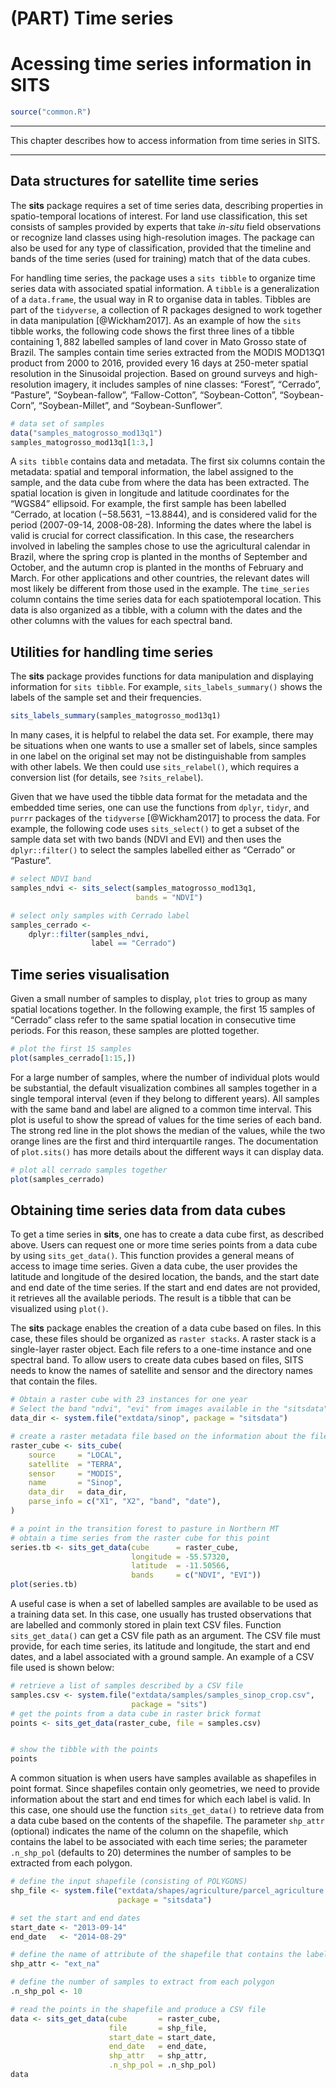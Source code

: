# (PART) Time series {-}

# Acessing time series information in SITS

```r
source("common.R")
```

---

This chapter describes how to access information from time series in SITS.

---

## Data structures for satellite time series

The **sits** package requires a set of time series data, describing properties in spatio-temporal locations of interest. For land use classification, this set consists of samples provided by experts that take *in-situ* field observations or recognize land classes using high-resolution images. The package can also be used for any type of classification, provided that the timeline and bands of the time series (used for training) match that of the data cubes. 

For handling time series, the package uses a `sits tibble` to organize time series data with associated spatial information. A `tibble` is a generalization of a `data.frame`, the usual way in R to organise data in tables. Tibbles are part of the `tidyverse`, a collection of R packages designed to work together in data manipulation [@Wickham2017]. As an example of how the `sits` tibble works, the following code shows the first three lines of a tibble containing $1,882$ labelled samples of land cover in Mato Grosso state of Brazil. The samples contain time series extracted from the MODIS MOD13Q1 product from 2000 to 2016, provided every $16$ days at $250$-meter spatial resolution in the Sinusoidal projection. Based on ground surveys and high-resolution imagery, it includes samples of nine classes: "Forest", "Cerrado", "Pasture", "Soybean-fallow", "Fallow-Cotton", "Soybean-Cotton", "Soybean-Corn", "Soybean-Millet", and "Soybean-Sunflower". 

```r
# data set of samples
data("samples_matogrosso_mod13q1")
samples_matogrosso_mod13q1[1:3,]
```

A `sits tibble` contains data and metadata. The first six columns contain the metadata: spatial and temporal information, the label assigned to the sample, and the data cube from where the data has been extracted. The spatial location is given in longitude and latitude coordinates for the "WGS84" ellipsoid. For example, the first sample has been labelled "Cerrado, at location ($-58.5631$, $-13.8844$), and is considered valid for the period (2007-09-14, 2008-08-28). Informing the dates where the label is valid is crucial for correct classification. In this case, the researchers involved in labeling the samples chose to use the agricultural calendar in Brazil, where the spring crop is planted in the months of September and October, and the autumn crop is planted in the months of February and March. For other applications and other countries, the relevant dates will most likely be different from those used in the example. The `time_series` column contains the time series data for each spatiotemporal location. This data is also organized as a tibble, with a column with the dates and the other columns with the values for each spectral band. 

## Utilities for handling time series

The **sits** package provides functions for data manipulation and displaying information for `sits tibble`. For example, `sits_labels_summary()` shows the labels of the sample set and their frequencies.

```r
sits_labels_summary(samples_matogrosso_mod13q1)
```

In many cases, it is helpful to relabel the data set. For example, there may be situations when one wants to use a smaller set of labels, since samples in one label on the original set may not be distinguishable from samples with other labels. We then could use `sits_relabel()`, which requires a conversion list (for details, see `?sits_relabel`).

Given that we have used the tibble data format for the metadata and the embedded time series, one can use the functions from `dplyr`, `tidyr`, and `purrr` packages of the `tidyverse` [@Wickham2017] to process the data. For example, the following code uses `sits_select()` to get a subset of the sample data set with two bands (NDVI and EVI) and then uses the `dplyr::filter()` to select the samples labelled either as "Cerrado" or "Pasture". 

```r
# select NDVI band
samples_ndvi <- sits_select(samples_matogrosso_mod13q1, 
                            bands = "NDVI")

# select only samples with Cerrado label
samples_cerrado <-
    dplyr::filter(samples_ndvi, 
                  label == "Cerrado")
```

## Time series visualisation

Given a small number of samples to display, `plot` tries to group as many spatial locations together. In the following example, the first 15 samples of  "Cerrado" class refer to the same spatial location in consecutive time periods. For this reason, these samples are plotted together.

```r
# plot the first 15 samples
plot(samples_cerrado[1:15,])
```

For a large number of samples, where the number of individual plots would be substantial, the default visualization combines all samples together in a single temporal interval (even if they belong to different years). All samples with the same band and label are aligned to a common time interval. This plot is useful to show the spread of values for the time series of each band. The strong red line in the plot shows the median of the values, while the two orange lines are the first and third interquartile ranges. The documentation of `plot.sits()` has more details about the different ways it can display data.

```r
# plot all cerrado samples together
plot(samples_cerrado)
```

## Obtaining time series data from data cubes

To get a time series in **sits**, one has to create a data cube first, as described above.  Users can request one or more time series points from a data cube by using `sits_get_data()`. This function provides a general means of access to image time series. Given a data cube, the user provides the latitude and longitude of the desired location, the bands, and the start date and end date of the time series. If the start and end dates are not provided, it retrieves all the available periods. The result is a tibble that can be visualized using `plot()`.

The **sits** package enables the creation of a data cube based on files. In this case, these files should be organized as `raster stacks`. A raster stack is a single-layer raster object.  Each file refers to a one-time instance and one spectral band. To allow users to create data cubes based on files, SITS needs to know the names of satellite and sensor and the directory names that contain the files.

```r

# Obtain a raster cube with 23 instances for one year
# Select the band "ndvi", "evi" from images available in the "sitsdata" package
data_dir <- system.file("extdata/sinop", package = "sitsdata")

# create a raster metadata file based on the information about the files
raster_cube <- sits_cube(
    source     = "LOCAL",
    satellite  = "TERRA",
    sensor     = "MODIS",
    name       = "Sinop",
    data_dir   = data_dir,
    parse_info = c("X1", "X2", "band", "date"),
)

# a point in the transition forest to pasture in Northern MT
# obtain a time series from the raster cube for this point
series.tb <- sits_get_data(cube      = raster_cube,
                           longitude = -55.57320, 
                           latitude  = -11.50566,
                           bands     = c("NDVI", "EVI"))
plot(series.tb)
```

A useful case is when a set of labelled samples are available to be used as a training data set. In this case, one usually has trusted observations that are labelled and commonly stored in plain text CSV files. Function `sits_get_data()` can get a CSV file path as an argument. The CSV file must provide, for each time series, its latitude and longitude, the start and end dates, and a label associated with a ground sample. An example of a CSV file used is shown below:

```r
# retrieve a list of samples described by a CSV file
samples.csv <- system.file("extdata/samples/samples_sinop_crop.csv",
                           package = "sits")
# get the points from a data cube in raster brick format
points <- sits_get_data(raster_cube, file = samples.csv)


# show the tibble with the points
points
```

A common situation is when users have samples available as shapefiles in point format. Since shapefiles contain only geometries, we need to provide information about the start and end times for which each label is valid. In this case, one should use the function `sits_get_data()` to retrieve data from a data cube based on the contents of the shapefile. The parameter `shp_attr` (optional) indicates the name of the column on the shapefile, which contains the label to be associated with each time series; the parameter `.n_shp_pol` (defaults to 20) determines the number of samples to be extracted from each polygon. 

```r
# define the input shapefile (consisting of POLYGONS)
shp_file <- system.file("extdata/shapes/agriculture/parcel_agriculture.shp", 
                        package = "sitsdata")

# set the start and end dates 
start_date <- "2013-09-14"
end_date   <- "2014-08-29"

# define the name of attribute of the shapefile that contains the label
shp_attr <- "ext_na"

# define the number of samples to extract from each polygon
.n_shp_pol <- 10

# read the points in the shapefile and produce a CSV file
data <- sits_get_data(cube       = raster_cube, 
                      file       = shp_file, 
                      start_date = start_date, 
                      end_date   = end_date, 
                      shp_attr   = shp_attr, 
                      .n_shp_pol = .n_shp_pol)
data
```
